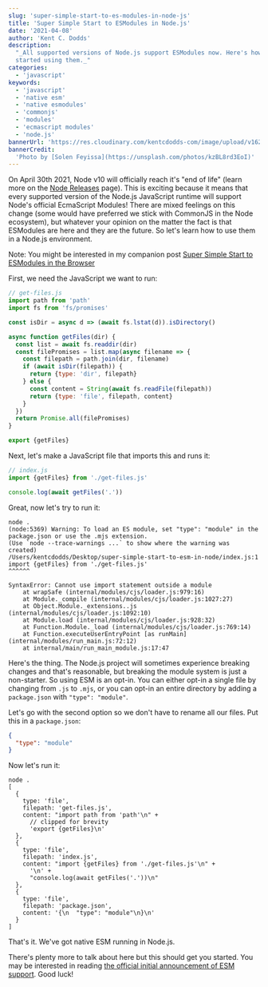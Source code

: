 ```yaml
---
slug: 'super-simple-start-to-es-modules-in-node-js'
title: 'Super Simple Start to ESModules in Node.js'
date: '2021-04-08'
author: 'Kent C. Dodds'
description:
  "_All supported versions of Node.js support ESModules now. Here's how to get
  started using them._"
categories:
  - 'javascript'
keywords:
  - 'javascript'
  - 'native esm'
  - 'native esmodules'
  - 'commonjs'
  - 'modules'
  - 'ecmascript modules'
  - 'node.js'
bannerUrl: 'https://res.cloudinary.com/kentcdodds-com/image/upload/v1625033378/kentcdodds.com/content/blog/super-simple-start-to-es-modules-in-node-js/banner.jpg'
bannerCredit:
  'Photo by [Solen Feyissa](https://unsplash.com/photos/kzBL8rd3EoI)'
---
```


On April 30th 2021, Node v10 will officially reach it's "end of life" (learn
more on the [Node Releases](https://nodejs.org/en/about/releases/) page). This
is exciting because it means that every supported version of the Node.js
JavaScript runtime will support Node's official EcmaScript Modules! There are
mixed feelings on this change (some would have preferred we stick with CommonJS
in the Node ecosystem), but whatever your opinion on the matter the fact is that
ESModules are here and they are the future. So let's learn how to use them in a
Node.js environment.

Note: You might be interested in my companion post
[Super Simple Start to ESModules in the Browser](/blog/super-simple-start-to-es-modules-in-the-browser)

First, we need the JavaScript we want to run:

```javascript
// get-files.js
import path from 'path'
import fs from 'fs/promises'

const isDir = async d => (await fs.lstat(d)).isDirectory()

async function getFiles(dir) {
  const list = await fs.readdir(dir)
  const filePromises = list.map(async filename => {
    const filepath = path.join(dir, filename)
    if (await isDir(filepath)) {
      return {type: 'dir', filepath}
    } else {
      const content = String(await fs.readFile(filepath))
      return {type: 'file', filepath, content}
    }
  })
  return Promise.all(filePromises)
}

export {getFiles}
```

Next, let's make a JavaScript file that imports this and runs it:

```javascript
// index.js
import {getFiles} from './get-files.js'

console.log(await getFiles('.'))
```

Great, now let's try to run it:

```
node .
(node:5369) Warning: To load an ES module, set "type": "module" in the package.json or use the .mjs extension.
(Use `node --trace-warnings ...` to show where the warning was created)
/Users/kentcdodds/Desktop/super-simple-start-to-esm-in-node/index.js:1
import {getFiles} from './get-files.js'
^^^^^^

SyntaxError: Cannot use import statement outside a module
    at wrapSafe (internal/modules/cjs/loader.js:979:16)
    at Module._compile (internal/modules/cjs/loader.js:1027:27)
    at Object.Module._extensions..js (internal/modules/cjs/loader.js:1092:10)
    at Module.load (internal/modules/cjs/loader.js:928:32)
    at Function.Module._load (internal/modules/cjs/loader.js:769:14)
    at Function.executeUserEntryPoint [as runMain] (internal/modules/run_main.js:72:12)
    at internal/main/run_main_module.js:17:47
```

Here's the thing. The Node.js project will sometimes experience breaking changes
and that's reasonable, but breaking the module system is just a non-starter. So
using ESM is an opt-in. You can either opt-in a single file by changing from
`.js` to `.mjs`, or you can opt-in an entire directory by adding a
`package.json` with `"type": "module"`.

Let's go with the second option so we don't have to rename all our files. Put
this in a `package.json`:

```json
{
  "type": "module"
}
```

Now let's run it:

```
node .
[
  {
    type: 'file',
    filepath: 'get-files.js',
    content: "import path from 'path'\n" +
      // clipped for brevity
      'export {getFiles}\n'
  },
  {
    type: 'file',
    filepath: 'index.js',
    content: "import {getFiles} from './get-files.js'\n" +
      '\n' +
      "console.log(await getFiles('.'))\n"
  },
  {
    type: 'file',
    filepath: 'package.json',
    content: '{\n  "type": "module"\n}\n'
  }
]
```

That's it. We've got native ESM running in Node.js.

There's plenty more to talk about here but this should get you started. You may
be interested in reading
[the official initial announcement of ESM support](https://nodejs.medium.com/announcing-core-node-js-support-for-ecmascript-modules-c5d6dc29b663).
Good luck!

